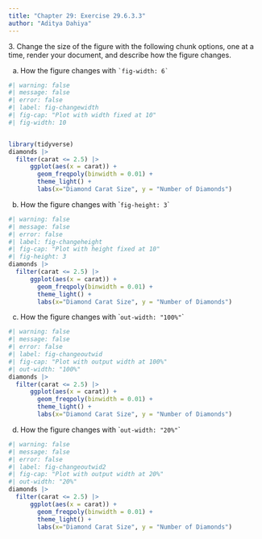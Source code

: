 ```yaml
---
title: "Chapter 29: Exercise 29.6.3.3"
author: "Aditya Dahiya"
---
```


3\. Change the size of the figure with the following chunk options, one at a time, render your document, and describe how the figure changes.

a. How the figure changes with `` `fig-width: 6` ``

```r
#| warning: false
#| message: false
#| error: false
#| label: fig-changewidth
#| fig-cap: "Plot with width fixed at 10"
#| fig-width: 10


library(tidyverse)
diamonds |>
  filter(carat <= 2.5) |>
      ggplot(aes(x = carat)) + 
        geom_freqpoly(binwidth = 0.01) +
        theme_light() +
        labs(x="Diamond Carat Size", y = "Number of Diamonds")
```

b. How the figure changes with \``fig-height: 3`\`

```r
#| warning: false
#| message: false
#| error: false
#| label: fig-changeheight
#| fig-cap: "Plot with height fixed at 10"
#| fig-height: 3
diamonds |>
  filter(carat <= 2.5) |>
      ggplot(aes(x = carat)) + 
        geom_freqpoly(binwidth = 0.01) +
        theme_light() +
        labs(x="Diamond Carat Size", y = "Number of Diamonds")
```

c. How the figure changes with \``out-width: "100%"`\`

```r
#| warning: false
#| message: false
#| error: false
#| label: fig-changeoutwid
#| fig-cap: "Plot with output width at 100%"
#| out-width: "100%"
diamonds |>
  filter(carat <= 2.5) |>
      ggplot(aes(x = carat)) + 
        geom_freqpoly(binwidth = 0.01) +
        theme_light() +
        labs(x="Diamond Carat Size", y = "Number of Diamonds")
```

d. How the figure changes with \``out-width: "20%"`\`

```r
#| warning: false
#| message: false
#| error: false
#| label: fig-changeoutwid2
#| fig-cap: "Plot with output width at 20%"
#| out-width: "20%"
diamonds |>
  filter(carat <= 2.5) |>
      ggplot(aes(x = carat)) + 
        geom_freqpoly(binwidth = 0.01) +
        theme_light() +
        labs(x="Diamond Carat Size", y = "Number of Diamonds")
```
